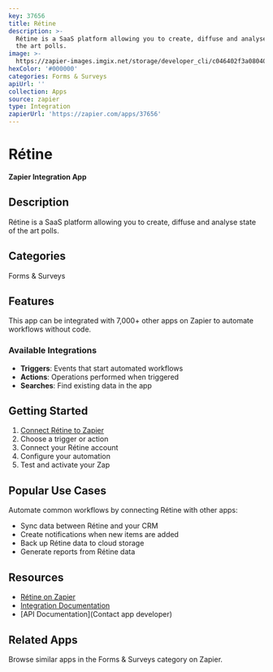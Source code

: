 ```yaml
---
key: 37656
title: Rétine
description: >-
  Rétine is a SaaS platform allowing you to create, diffuse and analyse state of
  the art polls.
image: >-
  https://zapier-images.imgix.net/storage/developer_cli/c046402f3a08040f78375aa31a4a599d_2.png?auto=format%2Ccompress&ixlib=python-3.0.0&q=50
hexColor: '#000000'
categories: Forms & Surveys
apiUrl: ''
collection: Apps
source: zapier
type: Integration
zapierUrl: 'https://zapier.com/apps/37656'
---
```

# Rétine

**Zapier Integration App**

## Description

Rétine is a SaaS platform allowing you to create, diffuse and analyse state of the art polls.

## Categories

Forms & Surveys

## Features

This app can be integrated with 7,000+ other apps on Zapier to automate workflows without code.

### Available Integrations

- **Triggers**: Events that start automated workflows
- **Actions**: Operations performed when triggered
- **Searches**: Find existing data in the app

## Getting Started

1. [Connect Rétine to Zapier](https://zapier.com/apps/37656)
2. Choose a trigger or action
3. Connect your Rétine account
4. Configure your automation
5. Test and activate your Zap

## Popular Use Cases

Automate common workflows by connecting Rétine with other apps:

- Sync data between Rétine and your CRM
- Create notifications when new items are added
- Back up Rétine data to cloud storage
- Generate reports from Rétine data

## Resources

- [Rétine on Zapier](https://zapier.com/apps/37656)
- [Integration Documentation](https://zapier.com/apps/37656/integrations)
- [API Documentation](Contact app developer)

## Related Apps

Browse similar apps in the Forms & Surveys category on Zapier.
